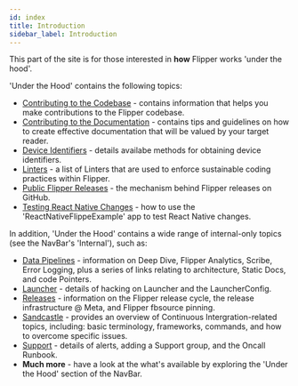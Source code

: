 ```yaml
---
id: index
title: Introduction
sidebar_label: Introduction
---
```


This part of the site is for those interested in **how** Flipper works 'under the hood'.

'Under the Hood' contains the following topics:

* [Contributing to the Codebase](contributing.mdx) - contains information that helps you make contributions to the Flipper codebase.
* [Contributing to the Documentation](documentation-writing-guide.mdx) - contains tips and guidelines on how to create effective documentation that will be valued by your target reader.
* [Device Identifiers](device-identifiers.mdx) - details availabe methods for obtaining device identifiers.
* [Linters](linters.mdx) - a list of Linters that are used to enforce sustainable coding practices within Flipper.
* [Public Flipper Releases](../extending/public-releases.mdx) - the mechanism behind Flipper releases on GitHub.
* [Testing React Native Changes](../extending/testing-rn.mdx) - how to use the 'ReactNativeFlippeExample' app to test React Native changes.

<FbInternalOnly>

In addition, 'Under the Hood' contains a wide range of internal-only topics (see the NavBar's 'Internal'), such as:

* [Data Pipelines](../fb/data-pipelines.mdx) - information on Deep Dive, Flipper Analytics, Scribe, Error Logging, plus a series of links relating to architecture, Static Docs, and code Pointers.
* [Launcher](../fb/hackin-on-launcher.mdx) - details of hacking on Launcher and the LauncherConfig.
* [Releases](../fb/Flipper-Release-Cycle.mdx) - information on the Flipper release cycle, the release infrastructure @ Meta, and Flipper fbsource pinning.
* [Sandcastle](../fb/sandcastle-overview.mdx) - provides an overview of Continuous Intergration-related topics, including: basic terminology, frameworks, commands, and how to overcome specific issues.
* [Support](../fb/Oncall-Runbook.mdx) - details of alerts, adding a Support group, and the Oncall Runbook.
* **Much more** - have a look at the what's available by exploring the 'Under the Hood' section of the NavBar.

</FbInternalOnly>
